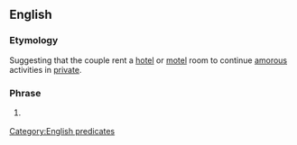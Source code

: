 ==English==

===Etymology===
Suggesting that the couple rent a [[hotel]] or [[motel]] room to continue [[amorous]] activities in [[private]].

===Phrase===
{{head|en|phrase|head=[[get]] a [[room]]}}

# {{context|idiomatic|slang|sometimes|humorous|lang=en}} {{non-gloss definition|Used to instruct a couple to stop displaying [[physical]] [[affection]] in [[public]].}}

[[Category:English predicates]]